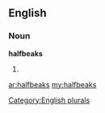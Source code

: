 ==English==

===Noun===
'''halfbeaks'''

# {{plural of|[[halfbeak]]}}

[[Category:English plurals]]

[[ar:halfbeaks]]
[[my:halfbeaks]]